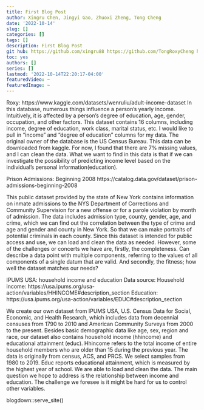```yaml
---
title: First Blog Post
author: Xingru Chen, Jingyi Gao, Zhuoxi Zheng, Tong Cheng
date: '2022-10-14'
slug: []
categories: []
tags: []
description: First Blog Post
git hub: https://github.com/xingru88 https://github.com/TongRoxyCheng https://github.com/ZhuoxiZheng https://github.com/Amber-Gao104
toc: yes
authors: []
series: []
lastmod: '2022-10-14T22:20:17-04:00'
featuredVideo: ~
featuredImage: ~
---
```

Roxy:
https://www.kaggle.com/datasets/wenruliu/adult-income-dataset
In this database, numerous things influence a person's yearly income. Intuitively, it is affected by a person's degree of education, age, gender, occupation, and other factors. This dataset contains 16 columns, including income, degree of education, work class, marital status, etc. I would like to pull in “income” and “degree of education” columns for my data. The original owner of the database is the US Census Bureau. This data can be downloaded from kaggle. For now, I found that there are 7% missing values, and I can clean the data. What we want to find in this data is that if we can investigate the possibility of predicting income level based on the individual’s personal information(education).


Prison Admissions: Beginning 2008
https://catalog.data.gov/dataset/prison-admissions-beginning-2008 

This public dataset provided by the state of New York contains information on inmate admissions to the NYS Department of Corrections and Community Supervision for a new offense or for a parole violation by month of admission. The data includes admission type, county, gender, age, and crime, which we can find out the correlation between the type of crime and age and gender and county in New York. So that we can make portraits of potential criminals in each county. Since this dataset is intended for public access and use, we can load and clean the data as needed. However, some of the challenges or concerts we have are, firstly, the completeness. Can describe a data point with multiple components, referring to the values of all components of a single datum that are valid. And secondly, the fitness; how well the dataset matches our needs?


IPUMS USA: household income and education 
Data source:
Household income: https://usa.ipums.org/usa-action/variables/HHINCOME#description_section 
Education:  
https://usa.ipums.org/usa-action/variables/EDUC#description_section 

We create our own dataset from IPUMS USA, U.S. Census Data for Social, Economic, and Health Research, which includes data from decennial censuses from 1790 to 2010 and American Community Surveys from 2000 to the present. Besides basic demographic data like age, sex, region and race, our dataset also contains household income (hhincome) and educational attainment (educ). Hhincome refers to the total income of entire household members who are older than 15 during the previous year. The data is originally from census, ACS, and PRCS. We select samples from 1980 to 2019. Educ reports educational attainment, which is measured by the highest year of school. We are able to load and clean the data. The main question we hope to address is the relationship between income and education. The challenge we foresee is it might be hard for us to control other variables.

blogdown::serve_site()
